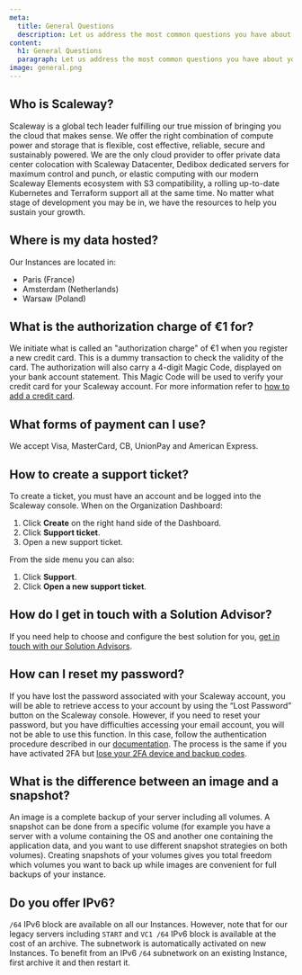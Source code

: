 ```yaml
---
meta:
  title: General Questions
  description: Let us address the most common questions you have about your products, services, and brand as a whole.
content:
  h1: General Questions
  paragraph: Let us address the most common questions you have about your products, services, and brand as a whole.
image: general.png
---
```


## Who is Scaleway?

Scaleway is a global tech leader fulfilling our true mission of bringing you the cloud that makes sense. We offer the right combination of compute power and storage that is flexible, cost effective, reliable, secure and sustainably powered. 
We are the only cloud provider to offer private data center colocation with Scaleway Datacenter, Dedibox dedicated servers for maximum control and punch, or elastic computing with our modern Scaleway Elements ecosystem with S3 compatibility, a rolling up-to-date Kubernetes and Terraform support all at the same time. 
No matter what stage of development you may be in, we have the resources to help you sustain your growth.

## Where is my data hosted?

Our Instances are located in:
- Paris (France)
- Amsterdam (Netherlands)
- Warsaw (Poland)

## What is the authorization charge of €1 for?

We initiate what is called an "authorization charge" of €1 when you register a new credit card. 
This is a dummy transaction to check the validity of the card. The authorization will also carry a 4-digit Magic Code, displayed on your bank account statement. This Magic Code will be used to verify your credit card for your Scaleway account.
For more information refer to [how to add a credit card](/console/my-account/how-to/manage-billing-information/#how-to-add-a-credit-card).

## What forms of payment can I use?

We accept Visa, MasterCard, CB, UnionPay and American Express.

## How to create a support ticket?

To create a ticket, you must have an account and be logged into the Scaleway console.
When on the Organization Dashboard:

1. Click **Create** on the right hand side of the Dashboard.
2. Click **Support ticket**.
3. Open a new support ticket.

From the side menu you can also:

1. Click **Support**.
2. Click **Open a new support ticket**.

## How do I get in touch with a Solution Advisor? 

If you need help to choose and configure the best solution for you, [get in touch with our Solution Advisors](https://scwexperiences.force.com/contactus/s/?language=en_US).

## How can I reset my password?

If you have lost the password associated with your Scaleway account, you will be able to retrieve access to your account by using the “Lost Password” button on the Scaleway console.
However, if you need to reset your password, but you have difficulties accessing your email account, you will not be able to use this function. In this case, follow the authentication procedure described in our [documentation](/console/my-account/how-to/recover-a-lost-password/). The process is the same if you have activated 2FA but [lose your 2FA device and backup codes](/console/my-account/how-to/use-2fa#if-you-lose-your-2fa-device-and-your-backup-codes).

## What is the difference between an image and a snapshot?

An image is a complete backup of your server including all volumes.
A snapshot can be done from a specific volume (for example you have a server with a volume containing the OS and another one containing the application data, and you want to use different snapshot strategies on both volumes).
Creating snapshots of your volumes gives you total freedom which volumes you want to back up while images are convenient for full backups of your instance.

## Do you offer IPv6?

`/64` IPv6 block are available on all our Instances. However, note that for our legacy servers including `START` and `VC1 /64` IPv6 block is available at the cost of an archive.
The subnetwork is automatically activated on new Instances. To benefit from an IPv6 `/64` subnetwork on an existing Instance, first archive it and then restart it.
 
